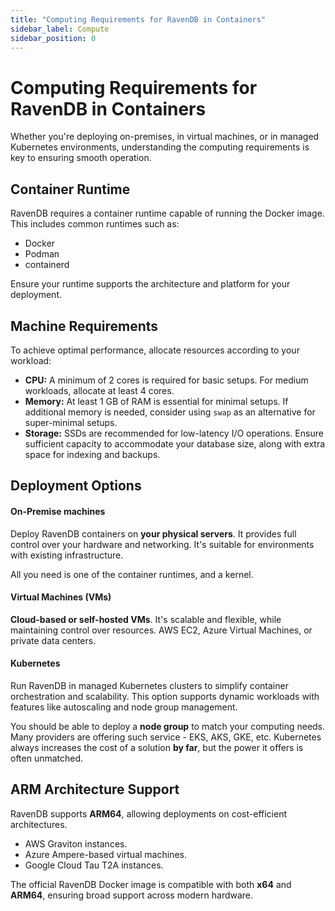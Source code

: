 ```yaml
---
title: "Computing Requirements for RavenDB in Containers"
sidebar_label: Compute
sidebar_position: 0
---
```



# Computing Requirements for RavenDB in Containers

Whether you're deploying on-premises, in virtual machines, or in managed Kubernetes environments, understanding the computing requirements is key to ensuring smooth operation.

## **Container Runtime**

RavenDB requires a container runtime capable of running the Docker image. This includes common runtimes such as:

- Docker
- Podman
- containerd

Ensure your runtime supports the architecture and platform for your deployment.

## **Machine Requirements**

To achieve optimal performance, allocate resources according to your workload:

- **CPU:**
  A minimum of 2 cores is required for basic setups. For medium workloads, allocate at least 4 cores.
- **Memory:**
  At least 1 GB of RAM is essential for minimal setups. If additional memory is needed, consider using `swap` as an alternative for super-minimal setups.
- **Storage:**
  SSDs are recommended for low-latency I/O operations. Ensure sufficient capacity to accommodate your database size, along with extra space for indexing and backups.


## **Deployment Options**

#### On-Premise machines
Deploy RavenDB containers on **your physical servers**.
It provides full control over your hardware and networking.
It's suitable for environments with existing infrastructure.

All you need is one of the container runtimes, and a kernel.

#### Virtual Machines (VMs)
**Cloud-based or self-hosted VMs**. It's scalable and flexible, while maintaining control over resources.
AWS EC2, Azure Virtual Machines, or private data centers.

#### Kubernetes
Run RavenDB in managed Kubernetes clusters to simplify container orchestration and scalability.
This option supports dynamic workloads with features like autoscaling and node group management.

You should be able to deploy a **node group** to match your computing needs. Many providers are offering such service - EKS, AKS, GKE, etc.
Kubernetes always increases the cost of a solution **by far**, but the power it offers is often unmatched.


## **ARM Architecture Support**

RavenDB supports **ARM64**, allowing deployments on cost-efficient architectures.

- AWS Graviton instances.
- Azure Ampere-based virtual machines.
- Google Cloud Tau T2A instances.

The official RavenDB Docker image is compatible with both **x64** and **ARM64**, ensuring broad support across modern hardware.

